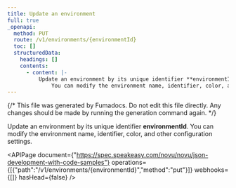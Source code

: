 ```yaml
---
title: Update an environment
full: true
_openapi:
  method: PUT
  route: /v1/environments/{environmentId}
  toc: []
  structuredData:
    headings: []
    contents:
      - content: |-
          Update an environment by its unique identifier **environmentId**. 
              You can modify the environment name, identifier, color, and other configuration settings.
---
```


{/* This file was generated by Fumadocs. Do not edit this file directly. Any changes should be made by running the generation command again. */}

Update an environment by its unique identifier **environmentId**. 
    You can modify the environment name, identifier, color, and other configuration settings.

<APIPage document={"https://spec.speakeasy.com/novu/novu/json-development-with-code-samples"} operations={[{"path":"/v1/environments/{environmentId}","method":"put"}]} webhooks={[]} hasHead={false} />